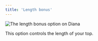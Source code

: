 ```yaml
---
title: 'Length bonus'
---
```


![The length bonus option on Diana](./lengthbonus.svg)

This option controls the length of your top.
